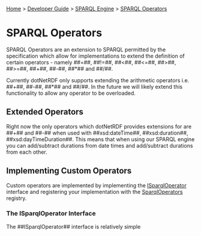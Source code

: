 [[Home]] > [[Developer Guide]] > [[DeveloperGuide/SPARQL Engine|SPARQL Engine]] > [[DeveloperGuide/SPARQL/SPARQL Operators|SPARQL Operators]]

= SPARQL Operators =

SPARQL Operators are an extension to SPARQL permitted by the specification which allow for implementations to extend the definition of certain operators - namely ##=##, ##!=##, ##<##, ##<=##, ##>##, ##>=##, ##+##, ##-##, ##*## and ##/##.

Currently dotNetRDF only supports extending the arithmetic operators i.e. ##+##, ##-##, ##*## and ##/##.  In the future we will likely extend this functionality to allow any operator to be overloaded.

== Extended Operators ==

Right now the only operators which dotNetRDF provides extensions for are ##+## and ##-## when used with ##xsd:dateTime##, ##xsd:duration##, ##xsd:dayTimeDuration##.  This means that when using our SPARQL engine you can add/subtract durations from date times and add/subtract durations from each other.

== Implementing Custom Operators ==

Custom operators are implemented by implementing the [[http://www.dotnetrdf.org/api/index.asp?Topic=VDS.RDF.Query.Operators.ISparqlOperator|ISparqlOperator]] interface and registering your implementation with the [[http://www.dotnetrdf.org/api/index.asp?Topic=VDS.RDF.Query.Operators.SparqlOperators|SparqlOperators]] registry.

=== The ISparqlOperator Interface ===

The ##ISparqlOperator## interface is relatively simple